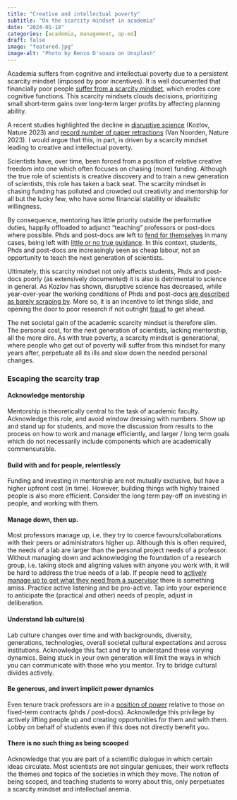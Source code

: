 ```yaml
---
title: "Creative and intellectual poverty"
subtitle: "On the scarcity mindset in academia"
date: "2024-01-18"
categories: [academia, management, op-ed]
draft: false
image: "featured.jpg"
image-alt: "Photo by Renzo D'souza on Unsplash"
---
```


Academia suffers from cognitive and intellectual poverty due to a persistent scarcity mindset (imposed by poor incentives). It is well documented that financially poor people [suffer from a scarcity mindset](https://www.apa.org/monitor/2014/02/scarcity), which erodes core cognitive functions. This scarcity mindsets clouds decisions, prioritizing small short-term gains over long-term larger profits by affecting planning ability.

A recent studies highlighted the decline in [disruptive science](https://www.nature.com/articles/d41586-022-04577-5) (Kozlov, Nature 2023) and [record number of paper retractions](https://www.nature.com/articles/d41586-023-03974-8) (Van Noorden, Nature 2023). I would argue that this, in part, is driven by a scarcity mindset leading to creative and intellectual poverty.

Scientists have, over time, been forced from a position of relative creative freedom into one which often focuses on chasing (more) funding. Although the true role of scientists is creative discovery and to train a new generation of scientists, this role has taken a back seat. The scarcity mindset in chasing funding has polluted and crowded out creativity and mentorship for all but the lucky few, who have some financial stability or idealistic willingness.

By consequence, mentoring has little priority outside the performative duties, happily offloaded to adjunct "teaching" professors or post-docs where possible. Phds and post-docs are left to [fend for themselves](https://www.science.org/content/article/how-get-what-you-need-your-phd-or-postdoc-supervisor) in many cases, being left with [little or no true guidance](https://www.science.org/content/article/scientists-aren-t-trained-mentor-s-problem). In this context, students, Phds and post-docs are increasingly seen as cheap labour, not an opportunity to teach the next generation of scientists.

Ultimately, this scarcity mindset not only affects students, Phds and post-docs poorly (as extensively documented) it is also is detrimental to science in general. As Kozlov has shown, disruptive science has decreased, while year-over-year the working conditions of Phds and post-docs [are described as barely scraping by](https://www.nature.com/articles/d41586-023-00332-6). More so, it is an incentive to let things slide, and opening the door to poor research if not outright [fraud](https://www.science.org/content/article/when-postdoc-in-my-lab-committed-fraud-i-had-to-face-my-culpability) to get ahead.

The net societal gain of the academic scarcity mindset is therefore slim. The personal cost, for the next generation of scientists, lacking mentorship, all the more dire. As with true poverty, a scarcity mindset is generational, where people who get out of poverty will suffer from this mindset for many years after, perpetuate all its ills and slow down the needed personal changes.

### Escaping the scarcity trap

#### Acknowledge mentorship

Mentorship is theoretically central to the task of academic faculty. Acknowledge this role, and avoid window dressing with numbers. Show up and stand up for students, and move the discussion from results to the process on how to work and manage efficiently, and larger / long term goals which do not necessarily include components which are academically commensurable.

#### Build with and for people, relentlessly

Funding and investing in mentorship are not mutually exclusive, but have a higher upfront cost (in time). However, building things with highly trained people is also more efficient. Consider the long term pay-off on investing in people, and working with them.

#### Manage down, then up.

Most professors manage up, i.e. they try to coerce favours/collaborations with their peers or administrators higher up. Although this is often required, the needs of a lab are larger than the personal project needs of a professor. Without managing down and acknowledging the foundation of a research group, i.e. taking stock and aligning values with anyone you work with, it will be hard to address the true needs of a lab. If people need to [actively manage up to get what they need from a supervisor](https://www.science.org/content/article/how-get-what-you-need-your-phd-or-postdoc-supervisor) there is something amiss. Practice active listening and be pro-active. Tap into your experience to anticipate the (practical and other) needs of people, adjust in deliberation.

#### Understand lab culture(s)

Lab culture changes over time and with backgrounds, diversity, generations, technologies, overall societal cultural expectations and across institutions. Acknowledge this fact and try to understand these varying dynamics. Being stuck in your own generation will limit the ways in which you can communicate with those who you mentor. Try to bridge cultural divides actively.

#### Be generous, and invert implicit power dynamics

Even tenure track professors are in a [position of power](https://www.nature.com/articles/s41562-022-01425-4) relative to those on fixed-term contracts (phds / post-docs). Acknowledge this privilege by actively lifting people up and creating opportunities for them and with them. Lobby on behalf of students even if this does not directly benefit you.

#### There is no such thing as being scooped

Acknowledge that you are part of a scientific dialogue in which certain ideas circulate. Most scientists are not singular geniuses, their work reflects the themes and topics of the societies in which they move. The notion of being scoped, and teaching students to worry about this, only perpetuates a scarcity mindset and intellectual anemia.

